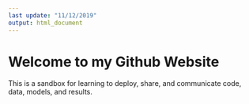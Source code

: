 ```yaml
---
last update: "11/12/2019"
output: html_document
---
```


# Welcome to my Github Website
This is a sandbox for learning to deploy, share, and communicate code, data, models, and results.
